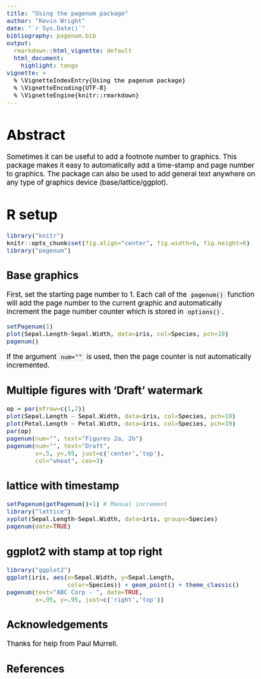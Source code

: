 ```yaml
---
title: "Using the pagenum package"
author: "Kevin Wright"
date: "`r Sys.Date()`"
bibliography: pagenum.bib
output:
  rmarkdown::html_vignette: default
  html_document:
    highlight: tango
vignette: >
  % \VignetteIndexEntry{Using the pagenum package}
  % \VignetteEncoding{UTF-8}
  % \VignetteEngine{knitr::rmarkdown}
---
```

<style type="text/css">
body, td { font-size: 14pt; color: #000; padding:1em; }
code, pre, #ws, #message { font-size: 12pt;
  color: #000; background-color: #f5f5f5; }
code {border: 1px solid #e0e0e0; padding: 0 5px;}
pre > code { border: 0; }
</style>

# Abstract

Sometimes it can be useful to add a footnote number to graphics.  This package
makes it easy to automatically add a time-stamp and page number to graphics.
The package can also be used to add general text anywhere on any type of
graphics device (base/lattice/ggplot).

# R setup

```r
library("knitr")
knitr::opts_chunk$set(fig.align="center", fig.width=6, fig.height=6)
library("pagenum")
```
## Base graphics

First, set the starting page number to 1.  Each call of the `pagenum()`
function will add the page number to the current graphic and automatically
increment the page number counter which is stored in `options()`.

```r
setPagenum(1)
plot(Sepal.Length~Sepal.Width, data=iris, col=Species, pch=19)
pagenum()
```

If the argument `num=""` is used, then the page counter is not automatically
incremented.

## Multiple figures with 'Draft' watermark
```r
op = par(mfrow=c(1,2))
plot(Sepal.Length ~ Sepal.Width, data=iris, col=Species, pch=19)
plot(Petal.Length ~ Petal.Width, data=iris, col=Species, pch=19)
par(op)
pagenum(num="", text="Figures 2a, 2b")
pagenum(num="", text="Draft",
        x=.5, y=.95, just=c('center','top'),
        col="wheat", cex=3)
```

## lattice with timestamp
```r
setPagenum(getPagenum()+1) # Manual increment
library("lattice")
xyplot(Sepal.Length~Sepal.Width, data=iris, groups=Species)
pagenum(date=TRUE)
```

## ggplot2 with stamp at top right

```r
library("ggplot2")
ggplot(iris, aes(x=Sepal.Width, y=Sepal.Length,
                 color=Species)) + geom_point() + theme_classic()
pagenum(text="ABC Corp - ", date=TRUE,
        x=.95, y=.95, just=c('right','top'))
```

## Acknowledgements

Thanks for help from Paul Murrell.


## References
